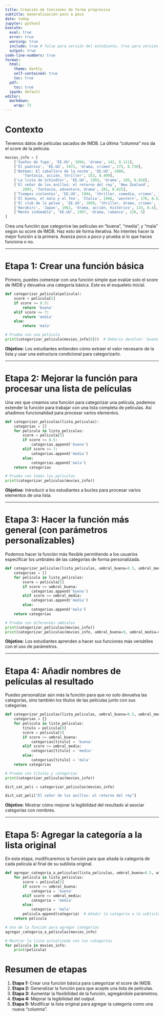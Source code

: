 ---
title: Creación de funciones de forma progresiva
subtitle: Generalización poco a poco
date: today
jupyter: python3
execute: 
  eval: true
  error: true
  warning: true
  include: true # false para versión del estudiante, true para versión del tutor
  output: true
code-line-numbers: true
format:
  html:
    theme: darkly
    self-contained: true
    toc: true
  pdf: 
    toc: true
  ipynb: default
editor: 
  markdown: 
    wrap: 72
---

# Contexto

Tenemos datos de películas sacados de IMDB. La última "columna" nos da el score de la película. 

```{python}
movies_info = [
    ['Sueños de fuga', 'EE.UU', 1994, 'drama', 142, 9.111],
    ['El padrino', 'EE.UU', 1972, 'drama, crimen', 175, 8.730],
    ['Batman: El caballero de la noche', 'EE.UU', 2008,
        'fantasía, acción, thriller', 152, 8.499],
    ['La lista de Schindler', 'EE.UU', 1993, 'drama', 195, 8.818],
    ['El señor de los anillos: el retorno del rey', 'New Zealand',
        2003, 'fantasía, adventure, drama', 201, 8.625],
    ['Tiempos violentos', 'EE.UU', 1994, 'thriller, comedia, crimen', 154, 8.619],
    ['El bueno, el malo y el feo', 'Italia', 1966, 'western', 178, 8.521],
    ['El club de la pelea', 'EE.UU', 1999, 'thriller, drama, crimen', 139, 9],
    ['Harakiri', 'Japan', 1962, 'drama, acción, histórico', 133, 8.4],
    ['Mente indomable', 'EE.UU', 1997, 'drama, romance', 126, 5]
]
```

Crea una función que categorice las películas en "buena", "media", y "mala" según su score de IMDB. Haz esto de forma iterativa. No intentes hacer la mejor función a la primera. Avanza poco a poco y prueba si lo que haces funciona o no.

---

# Etapa 1: Crear una función básica
Primero, puedes comenzar con una función simple que evalúe solo el score de IMDB y devuelva una categoría básica. Este es el esqueleto inicial.

```{python}
def categorizar_pelicula(pelicula):
    score = pelicula[5]
    if score >= 8.5:
        return 'buena'
    elif score >= 7:
        return 'media'
    else:
        return 'mala'

# Prueba con una película
print(categorizar_pelicula(movies_info[0]))  # Debería devolver 'buena'
```
**Objetivo**: Los estudiantes entienden cómo extraer el valor necesario de la lista y usar una estructura condicional para categorizarlo.

---

# Etapa 2: Mejorar la función para procesar una lista de películas
Una vez que creamos una función para categorizar una película, podemos extender la función para trabajar con una lista completa de películas. Así añadimos funcionalidad para procesar varios elementos.

```{python}
def categorizar_peliculas(lista_peliculas):
    categorias = []
    for pelicula in lista_peliculas:
        score = pelicula[5]
        if score >= 8.5:
            categorias.append('buena')
        elif score >= 7:
            categorias.append('media')
        else:
            categorias.append('mala')
    return categorias

# Prueba con todas las películas
print(categorizar_peliculas(movies_info))
```
**Objetivo**: Introducir a los estudiantes a bucles para procesar varios elementos de una lista.

---

# Etapa 3: Hacer la función más general (con parámetros personalizables)
Podemos hacer la función más flexible permitiendo a los usuarios especificar los umbrales de las categorías de forma personalizada.

```{python}
def categorizar_peliculas(lista_peliculas, umbral_buena=8.5, umbral_media=7):
    categorias = []
    for pelicula in lista_peliculas:
        score = pelicula[5]
        if score >= umbral_buena:
            categorias.append('buena')
        elif score >= umbral_media:
            categorias.append('media')
        else:
            categorias.append('mala')
    return categorias

# Prueba con diferentes umbrales
print(categorizar_peliculas(movies_info))
print(categorizar_peliculas(movies_info, umbral_buena=9, umbral_media=8))
```
**Objetivo**: Los estudiantes aprenden a hacer sus funciones más versátiles con el uso de parámetros.

---

# Etapa 4: Añadir nombres de películas al resultado
Puedes personalizar aún más la función para que no solo devuelva las categorías, sino también los títulos de las películas junto con sus categorías.

```{python}
def categorizar_peliculas(lista_peliculas, umbral_buena=8.5, umbral_media=7):
    categorias = {}
    for pelicula in lista_peliculas:
        titulo = pelicula[0]
        score = pelicula[5]
        if score >= umbral_buena:
            categorias[titulo] = 'buena'
        elif score >= umbral_media:
            categorias[titulo] = 'media'
        else:
            categorias[titulo] = 'mala'
    return categorias

# Prueba con títulos y categorías
print(categorizar_peliculas(movies_info))

dict_cat_peli = categorizar_peliculas(movies_info)

dict_cat_peli["El señor de los anillos: el retorno del rey"]

```
**Objetivo**: Mostrar cómo mejorar la legibilidad del resultado al asociar categorías con nombres.

---

# Etapa 5: Agregar la categoría a la lista original
En esta etapa, modificaremos la función para que añada la categoría de cada película al final de su sublista original.

```{python}
def agregar_categoria_a_peliculas(lista_peliculas, umbral_buena=8.5, umbral_media=7):
    for pelicula in lista_peliculas:
        score = pelicula[5]
        if score >= umbral_buena:
            categoria = 'buena'
        elif score >= umbral_media:
            categoria = 'media'
        else:
            categoria = 'mala'
        pelicula.append(categoria)  # Añadir la categoría a la sublista
    return pelicula

# Uso de la función para agregar categorías
agregar_categoria_a_peliculas(movies_info)

# Mostrar la lista actualizada con las categorías
for pelicula in movies_info:
    print(pelicula)

```

# Resumen de etapas
1. **Etapa 1:** Crear una función básica para categorizar el score de IMDB.
2. **Etapa 2:** Generalizar la función para que acepte una lista de películas.
3. **Etapa 3:** Aumentar la flexibilidad de la función, agregándole parámetros.
4. **Etapa 4:** Mejorar la legibilidad del output.
5. **Etapa 5:** Modificar la lista original para agregar la categoría como una nueva "columna".



